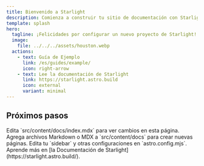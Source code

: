 ```yaml
---
title: Bienvenido a Starlight
description: Comienza a construir tu sitio de documentación con Starlight.
template: splash
hero:
  tagline: ¡Felicidades por configurar un nuevo proyecto de Starlight!
  image:
    file: ../../../assets/houston.webp
  actions:
    - text: Guía de Ejemplo
      link: /es/guides/example/
      icon: right-arrow
    - text: Lee la documentación de Starlight
      link: https://starlight.astro.build
      icon: external
      variant: minimal
---
```



## Próximos pasos

<CardGrid stagger>
	<Card title="Actualizar contenido" icon="pencil">
		Edita `src/content/docs/index.mdx` para ver cambios en esta página.
	</Card>
	<Card title="Agregar nuevo contenido" icon="add-document">
		Agrega archivos Markdown o MDX a `src/content/docs` para crear nuevas páginas.
	</Card>
	<Card title="Configurar tu sitio" icon="setting">
		Edita tu `sidebar` y otras configuraciones en `astro.config.mjs`.
	</Card>
	<Card title="Lee la documentación" icon="open-book">
		Aprende más en [la Documentación de Starlight](https://starlight.astro.build/).
	</Card>
</CardGrid>
